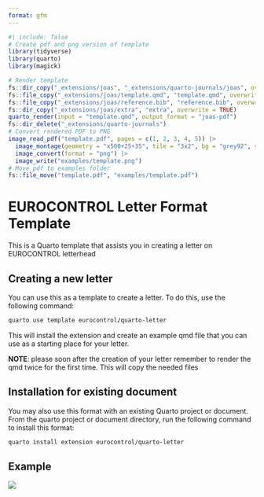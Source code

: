 ```yaml
---
format: gfm
---
```


<!-- README.md is generated from README.qmd. Please edit that file -->

```r
#| include: false
# Create pdf and png version of template
library(tidyverse)
library(quarto)
library(magick)

# Render template
fs::dir_copy("_extensions/joas", "_extensions/quarto-journals/joas", overwrite = TRUE)
fs::file_copy("_extensions/joas/template.qmd", "template.qmd", overwrite = TRUE)
fs::file_copy("_extensions/joas/reference.bib", "reference.bib", overwrite = TRUE)
fs::dir_copy("_extensions/joas/extra", "extra", overwrite = TRUE)
quarto_render(input = "template.qmd", output_format = "joas-pdf")
fs::dir_delete("_extensions/quarto-journals")
# Convert rendered PDF to PNG
image_read_pdf("template.pdf", pages = c(1, 2, 3, 4, 5)) |>
  image_montage(geometry = "x500+25+35", tile = "3x2", bg = "grey92", shadow = TRUE) |>
  image_convert(format = "png") |>
  image_write("examples/template.png")
# Move pdf to examples folder
fs::file_move("template.pdf", "examples/template.pdf")
```

# EUROCONTROL Letter Format Template

This is a Quarto template that assists you in creating a letter on EUROCONTROL letterhead

## Creating a new letter

You can use this as a template to create a letter.
To do this, use the following command:

```bash
quarto use template eurocontrol/quarto-letter
```

This will install the extension and create an example qmd file that you can use as a starting place for your letter.

**NOTE**: please soon after the creation of your letter remember to render the qmd twice for the first time.
This will copy the needed files

## Installation for existing document

You may also use this format with an existing Quarto project or document.
From the quarto project or document directory, run the following command to install this format:

```bash
quarto install extension eurocontrol/quarto-letter
```

## Example

[![](examples/template.png)](examples/template.pdf)
